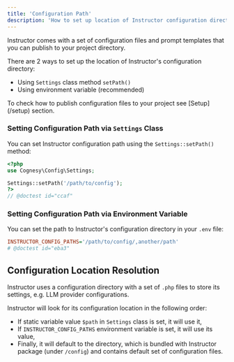 ```yaml
---
title: 'Configuration Path'
description: 'How to set up location of Instructor configuration directory for your project'
---
```


Instructor comes with a set of configuration files and prompt templates that you can publish to your project directory.

There are 2 ways to set up the location of Instructor's configuration directory:
- Using `Settings` class method `setPath()`
- Using environment variable (recommended)

<Info>
To check how to publish configuration files to your project see [Setup](/setup) section.
</Info>


### Setting Configuration Path via `Settings` Class

You can set Instructor configuration path using the `Settings::setPath()` method:

```php
<?php
use Cognesy\Config\Settings;

Settings::setPath('/path/to/config');
?>
// @doctest id="ccaf"
```


### Setting Configuration Path via Environment Variable

You can set the path to Instructor's configuration directory in your `.env` file:

```ini
INSTRUCTOR_CONFIG_PATHS='/path/to/config/,another/path'
# @doctest id="eba3"
```



## Configuration Location Resolution

Instructor uses a configuration directory with a set of `.php` files to store its settings, e.g. LLM provider configurations.

Instructor will look for its configuration location in the following order:
- If static variable value `$path` in `Settings` class is set, it will use it,
- If `INSTRUCTOR_CONFIG_PATHS` environment variable is set, it will use its value,
- Finally, it will default to the directory, which is bundled with Instructor package (under `/config`) and contains default set of configuration files.


